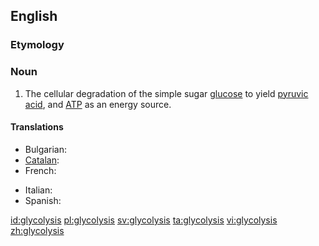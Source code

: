 ==English==
{{wikipedia}}

===Etymology===
{{confix|glyco|lysis}}

===Noun===
{{en-noun|-}}

# {{biology}} The cellular degradation of the simple sugar [[glucose]] to yield [[pyruvic acid]], and [[ATP]] as an energy source.

====Translations====
{{trans-top|cellular degradation of glucose}}
* Bulgarian: {{t-|bg|глюкоза|f}}
* [[Catalan]]: {{t|ca|glicòlisi|f}}
* French: {{t|fr|glycolyse|f}}
{{trans-mid}}
* Italian: {{t-|it|glicolisi|f}}
* Spanish: {{t|es|glicólisis|f}}
{{trans-bottom}}

[[id:glycolysis]]
[[pl:glycolysis]]
[[sv:glycolysis]]
[[ta:glycolysis]]
[[vi:glycolysis]]
[[zh:glycolysis]]